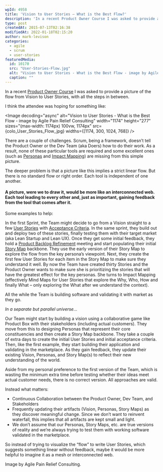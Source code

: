 ```yaml
---
wpId: 4958
title: 'Vision to User Stories – What is the Best Flow?'
description: 'In a recent Product Owner Course I was asked to provide a picture of the flow from Vision to User Stories, with all the steps in between. I think the attendee was hoping for something like: There are a couple of challenges.  Scrum, being a framework, doesn''t tell the Product Owner or the Dev Team ...'
type: post
createdAt: 2015-07-13T02:16:38
modifiedAt: 2022-01-18T02:15:20
author: mark-levison
categories:
  - agile
  - scrum
  - user-stories
featuredMedia:
  id: 10170
  src: "User-Stories-Flow.jpg"
  alt: "Vision to User Stories - What is the Best Flow - image by Agile Pain Relief Consulting"
  caption: ""
---
```





In a recent [Product Owner Course](/certified-scrum-product-owner-cspo-training) I was asked to provide a picture of the flow from Vision to User Stories, with all the steps in between.

I think the attendee was hoping for something like:

<Image decoding="async" alt="Vision to User Stories - What is the Best Flow - image by Agile Pain Relief Consulting" width="1174" height="277" sizes="(max-width: 1174px) 100vw, 1174px" src={colo_User_Stories_Flow_jpg} widths={[1174, 300, 1024, 768]} />

There are a couple of challenges. Scrum, being a framework, doesn’t tell the Product Owner or the Dev Team (aka Doers) how to do their work. As a result, none of these particular tools are required and some excellent ones (such as [Personas](https://en.wikipedia.org/wiki/Persona_\(user_experience\)) and [Impact Mapping](https://impactmapping.org/drawing.php)) are missing from this simple picture.

The deeper problem is that a picture like this implies a strict linear flow. But there is no standard flow or right order. Each tool is independent of one another.

#### A picture, were we to draw it, would be more like an interconnected web. Each tool leading to every other and, just as important, gaining feedback from the tool that comes after it.

Some examples to help:

In the first Sprint, the Team might decide to go from a Vision straight to a few [User Stories](/blog/lifecycle-of-a-user-story.html) with [Acceptance Criteria](/blog/scrummaster-tales-team-collaborate-acceptance-criteria.html). In the same sprint, they build out and deploy two of these stories, finally testing them with their target market (aka Lean Startup and Lean UX). Once they get some initial feedback, they hold a [Product Backlog Refinement](https://agilepainrelief.com/glossary/product-backlog-refinement) meeting and start populating their initial [Story Map](/blog/learning-story-mapping-exercises.html) backbone. They use the early version of their Story Map to explore the flow from the key persona’s viewpoint. Next, they create the first few User Stories for each item in the Story Map to make sure they understand it well. By now the Team have created thirty Stories and the Product Owner wants to make sure she is prioritizing the stories that will have the greatest effect for the key personas. She turns to Impact Mapping (effectively Mind Maps for User Stories that explore the Why, Who, How and finally What – only exploring the What after we understand the context).

All the while the Team is building software and validating it with market as they go.

_In a separate but parallel universe…_

Our Team might start by building a vision using a collaborative game like Product Box with their stakeholders (including actual customers). They move from this to designing Personas that represent their core constituencies and then create a Story Map backbone. They take a couple of extra days to create the initial User Stories and initial acceptance criteria. Then, like the first example, they start building their application and validating in the marketplace. As they gain feedback, they update their existing Vision, Personas, and Story Map(s) to reflect their new understanding of the world.

Aside from my personal preference to the first version of the Team, which is wasting the minimum extra time before testing whether their ideas meet actual customer needs, there is no correct version. All approaches are valid.

Instead what matters:

*   Continuous Collaboration between the Product Owner, Dev Team, and Stakeholders
*   Frequently updating their artifacts (Vision, Personas, Story Maps) as they discover meaningful change. Since we don’t want to reinvent waterfall, this implies that all artifacts are kept small and light.
*   We don’t assume that our Personas, Story Maps, etc. are true versions of reality and we’re always trying to test them with working software validated in the marketplace.

So instead of trying to visualize the “flow” to write User Stories, which suggests something linear without feedback, maybe it would be more helpful to imagine it as a mesh or interconnected web.

Image by Agile Pain Relief Consulting.